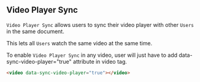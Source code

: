 

## Video Player Sync

`Video Player Sync` allows users to sync their video player with other `Users` in the same document. 

This lets all `Users` watch the same video at the same time. 

To enable `Video Player Sync` in any video, user will just have to add data-sync-video-player="true" attribute in video tag.

```html
<video data-sync-video-player="true"></video>
```
